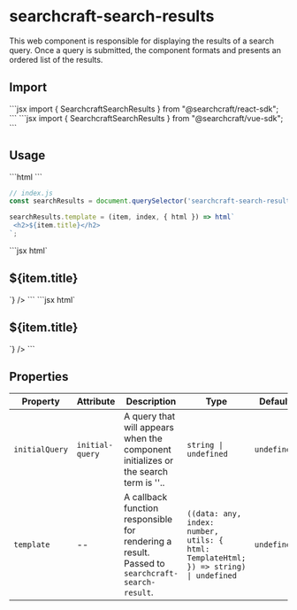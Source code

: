
# searchcraft-search-results

This web component is responsible for displaying the results of a search query. Once a query is submitted, the component formats and presents an ordered list of the results.

## Import

<Tabs>
<TabItem label="React">
```jsx
import { SearchcraftSearchResults } from "@searchcraft/react-sdk";
```
</TabItem>
<TabItem label="Vue">
```jsx
import { SearchcraftSearchResults } from "@searchcraft/vue-sdk";
```
</TabItem>
</Tabs>


## Usage

<Tabs>
<TabItem label="JS">
```html
<!-- index.html -->
<searchcraft-search-results
  ad-interval="4"
  place-ad-at-start="true"
/>
```

```js
// index.js
const searchResults = document.querySelector('searchcraft-search-results');

searchResults.template = (item, index, { html }) => html`
 <h2>${item.title}</h2>
`;
```
</TabItem>
<TabItem label="React">
```jsx
<SearchcraftSearchResults
  adInterval={4}
  placeAdAtState={true}
  template={(item, index, { html }) => html`
    <h2>${item.title}</h2>
  `}
/>
```
</TabItem>
<TabItem label="Vue">
```jsx
<SearchcraftSearchResults
  adInterval={4}
  placeAdAtState={true}
  :template={(item, index, { html }) => html`
    <h2>${item.title}</h2>
  `}
/>
```
</TabItem>
</Tabs>


## Properties

| Property | Attribute | Description | Type | Default |
| -------- | --------- | ----------- | ---- | ------- |
| `initialQuery` | `initial-query` | A query that will appears when the component initializes or the search term is ''.. | `string \| undefined` | `undefined` |
| `template` | -- | A callback function responsible for rendering a result. Passed to `searchcraft-search-result`. | `((data: any, index: number, utils: { html: TemplateHtml; }) => string) \| undefined` | `undefined` |

